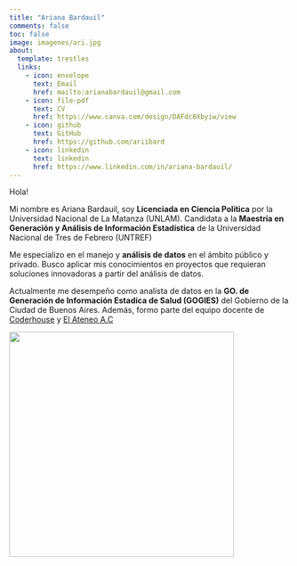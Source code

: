 ```yaml
---
title: "Ariana Bardauil"
comments: false
toc: false
image: imagenes/ari.jpg
about:
  template: trestles
  links:
    - icon: envelope
      text: Email
      href: mailto:arianabardauil@gmail.com
    - icon: file-pdf
      text: CV
      href: https://www.canva.com/design/DAFdc8Xbyiw/view  
    - icon: github
      text: GitHub
      href: https://github.com/ariibard
    - icon: linkedin
      text: linkedin
      href: https://www.linkedin.com/in/ariana-bardauil/  
---
```


::: {#hero-heading}
Hola!

Mi nombre es Ariana Bardauil, soy **Licenciada en Ciencia Política** por la Universidad Nacional de La Matanza (UNLAM). Candidata a la **Maestría en Generación y Análisis de Información Estadística** de la Universidad Nacional de Tres de Febrero (UNTREF)

Me especializo en el manejo y **análisis de datos** en el ámbito público y privado. Busco aplicar mis conocimientos en proyectos que requieran soluciones innovadoras a partir del análisis de datos.

Actualmente me desempeño como analista de datos en la **GO. de Generación de Información Estadíca de Salud (GOGIES)** del Gobierno de la Ciudad de Buenos Aires. Además, formo parte del equipo docente de [Coderhouse](https://www.coderhouse.com/) y [El Ateneo A.C](https://elateneo.org.ar/)
:::

![](imagenes/image-removebg-preview (1).png){width="404" align="center"}
